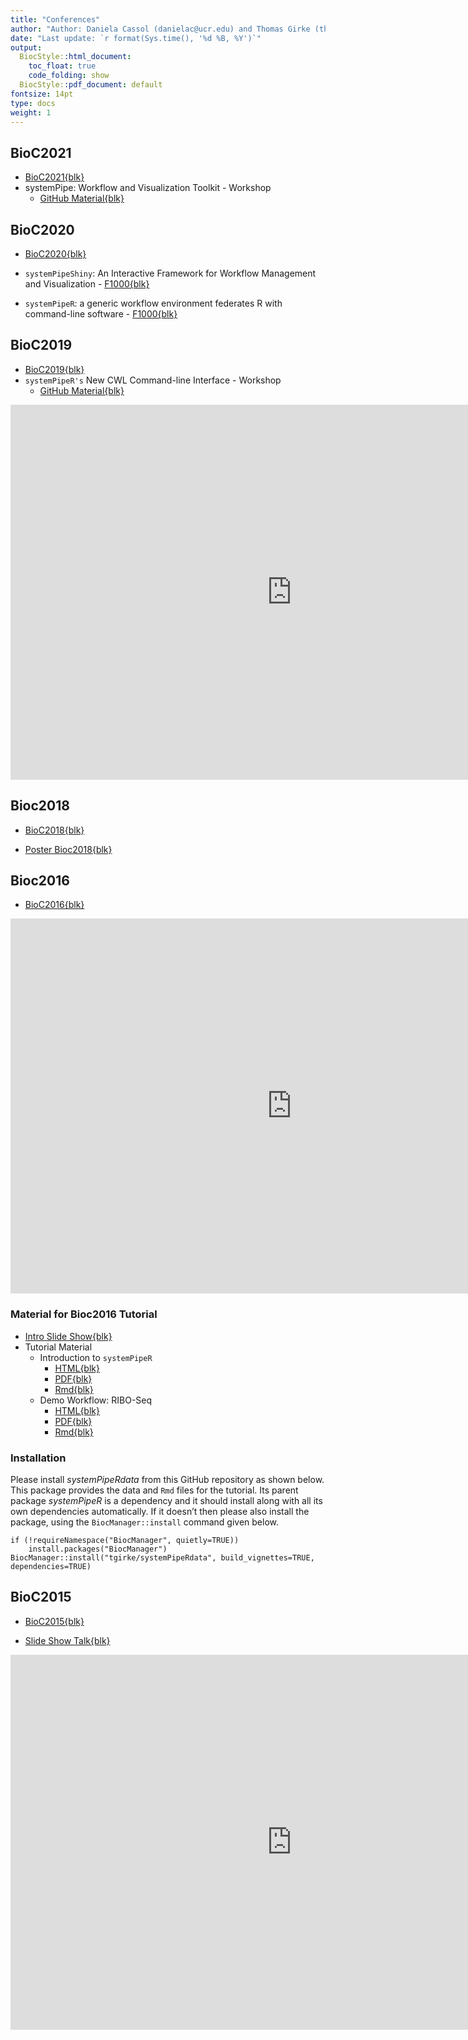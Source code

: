 ```yaml
---
title: "Conferences"
author: "Author: Daniela Cassol (danielac@ucr.edu) and Thomas Girke (thomas.girke@ucr.edu)"
date: "Last update: `r format(Sys.time(), '%d %B, %Y')`" 
output:
  BiocStyle::html_document:
    toc_float: true
    code_folding: show
  BiocStyle::pdf_document: default
fontsize: 14pt
type: docs
weight: 1
---
```


## BioC2021

+ [BioC2021{blk}](https://bioc2021.bioconductor.org/)
+ systemPipe: Workflow and Visualization Toolkit - Workshop
    + [GitHub Material{blk}](https://github.com/systemPipeR/systemPipeWorkshop2021)

## BioC2020

+ [BioC2020{blk}](https://bioc2020.bioconductor.org/)

+ `systemPipeShiny`: An Interactive Framework for Workflow Management and Visualization - [F1000{blk}](https://f1000research.com/posters/9-749)
+ `systemPipeR`: a generic workflow environment federates R with command-line software - [F1000{blk}](https://f1000research.com/posters/9-747)

## BioC2019

+ [BioC2019{blk}](https://bioc2019.bioconductor.org/)
+ `systemPipeR's` New CWL Command-line Interface - Workshop
    + [GitHub Material{blk}](https://github.com/dcassol/BioC2019_Workshop/blob/master/workshop-sytemPipeR.md)

<iframe width="900" height="600" src="https://systempipe.org/presentations/Bioc2019.html#/" frameborder="0" allow="accelerometer; autoplay; encrypted-media; gyroscope; picture-in-picture" allowfullscreen></iframe>

## Bioc2018

+ [BioC2018{blk}](https://bioc2018.bioconductor.org/)

+ [Poster Bioc2018{blk}](https://systempipe.org/posters/Poster_BioC2018.pdf)

## Bioc2016

+ [BioC2016{blk}](https://bioc2019.bioconductor.org/)

<iframe width="900" height="600" src="https://docs.google.com/presentation/d/175aup31LvnbIJUAvEEoSkpGsKgtBJ2RpQYd0Gs23dLo/embed?start=false&loop=false&delayms=60000&slide=id.p" frameborder="0" allow="accelerometer; autoplay; encrypted-media; gyroscope; picture-in-picture" allowfullscreen></iframe>

### Material for Bioc2016 Tutorial 

+ [Intro Slide Show{blk}](https://docs.google.com/presentation/d/175aup31LvnbIJUAvEEoSkpGsKgtBJ2RpQYd0Gs23dLo/embed?start=false&loop=false&delayms=60000)
+ Tutorial Material 
    + Introduction to `systemPipeR` 
        + [HTML{blk}](https://htmlpreview.github.io/?https://raw.githubusercontent.com/tgirke/systemPipeRdata/master_github_deprecated/vignettes/systemPipeR_Intro.html)
        + [PDF{blk}](https://raw.githubusercontent.com/tgirke/systemPipeRdata/master_github_deprecated/vignettes/systemPipeR_Intro.pdf)
        + [Rmd{blk}](https://raw.githubusercontent.com/tgirke/systemPipeRdata/master_github_deprecated/vignettes/systemPipeR_Intro.Rmd)
    + Demo Workflow: RIBO-Seq 
        + [HTML{blk}](https://htmlpreview.github.io/?https://raw.githubusercontent.com/tgirke/systemPipeRdata/master_github_deprecated/inst/extdata/workflows/riboseq/systemPipeRIBOseq.html)
        + [PDF{blk}](https://raw.githubusercontent.com/tgirke/systemPipeRdata/master_github_deprecated/inst/extdata/workflows/riboseq/systemPipeRIBOseq.pdf)
        + [Rmd{blk}](https://raw.githubusercontent.com/tgirke/systemPipeRdata/master_github_deprecated/inst/extdata/workflows/riboseq/systemPipeRIBOseq.Rmd)

### Installation 

Please install _systemPipeRdata_ from this GitHub repository as shown below. This package provides the data and `Rmd` files for the tutorial. 
Its parent package _systemPipeR_ is a dependency and it should install along with all its own dependencies automatically. If it doesn't then please also install the package, using the `BiocManager::install` command given below.

```
if (!requireNamespace("BiocManager", quietly=TRUE))
    install.packages("BiocManager")
BiocManager::install("tgirke/systemPipeRdata", build_vignettes=TRUE, dependencies=TRUE)
```

## BioC2015

+ [BioC2015{blk}](https://bioconductor.org/help/course-materials/2015/BioC2015/)

+ [Slide Show Talk{blk}](https://systempipe.org/presentations/systemPipeRslides.html#1)

<iframe width="900" height="600" src="https://systempipe.org/presentations/systemPipeRslides.html#1" frameborder="0" allow="accelerometer; autoplay; encrypted-media; gyroscope; picture-in-picture" allowfullscreen></iframe>
